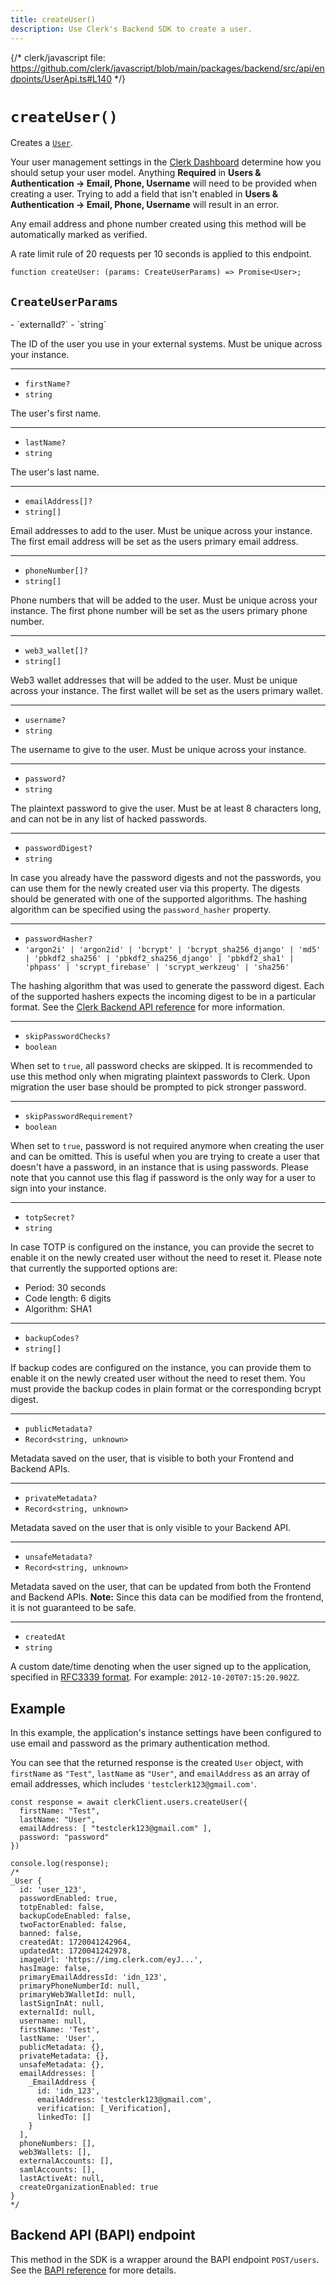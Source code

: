 ```yaml
---
title: createUser()
description: Use Clerk's Backend SDK to create a user.
---
```


{/* clerk/javascript file: https://github.com/clerk/javascript/blob/main/packages/backend/src/api/endpoints/UserApi.ts#L140 */}

# `createUser()`

Creates a [`User`](/docs/references/backend/types/backend-user).

Your user management settings in the [Clerk Dashboard](https://dashboard.clerk.com/last-active?path=user-authentication/email-phone-username) determine how you should setup your user model. Anything **Required** in **Users & Authentication -> Email, Phone, Username** will need to be provided when creating a user. Trying to add a field that isn't enabled in **Users & Authentication -> Email, Phone, Username** will result in an error.

Any email address and phone number created using this method will be automatically marked as verified.

A rate limit rule of 20 requests per 10 seconds is applied to this endpoint.

```tsx {{ prettier: false }}
function createUser: (params: CreateUserParams) => Promise<User>;
```

## `CreateUserParams`

<Properties>
  - `externalId?`
  - `string`

  The ID of the user you use in your external systems. Must be unique across your instance.

  ---

  - `firstName?`
  - `string`

  The user's first name.

  ---

  - `lastName?`
  - `string`

  The user's last name.

  ---

  - `emailAddress[]?`
  - `string[]`

  Email addresses to add to the user. Must be unique across your instance. The first email address will be set as the users primary email address.

  ---

  - `phoneNumber[]?`
  - `string[]`

  Phone numbers that will be added to the user. Must be unique across your instance. The first phone number will be set as the users primary phone number.

  ---

  - `web3_wallet[]?`
  - `string[]`

  Web3 wallet addresses that will be added to the user. Must be unique across your instance. The first wallet will be set as the users primary wallet.

  ---

  - `username?`
  - `string`

  The username to give to the user. Must be unique across your instance.

  ---

  - `password?`
  - `string`

  The plaintext password to give the user. Must be at least 8 characters long, and can not be in any list of hacked passwords.

  ---

  - `passwordDigest?`
  - `string`

  In case you already have the password digests and not the passwords, you can use them for the newly created user via this property. The digests should be generated with one of the supported algorithms. The hashing algorithm can be specified using the `password_hasher` property.

  ---

  - `passwordHasher?`
  - `'argon2i' | 'argon2id' | 'bcrypt' | 'bcrypt_sha256_django' | 'md5' | 'pbkdf2_sha256' | 'pbkdf2_sha256_django' | 'pbkdf2_sha1' | 'phpass' | 'scrypt_firebase' | 'scrypt_werkzeug' | 'sha256'`

  The hashing algorithm that was used to generate the password digest. Each of the supported hashers expects the incoming digest to be in a particular format. See the [Clerk Backend API reference](https://clerk.com/docs/reference/backend-api/tag/Users#operation/CreateUser) for more information.

  ---

  - `skipPasswordChecks?`
  - `boolean`

  When set to `true`, all password checks are skipped. It is recommended to use this method only when migrating plaintext passwords to Clerk. Upon migration the user base should be prompted to pick stronger password.

  ---

  - `skipPasswordRequirement?`
  - `boolean`

  When set to `true`, password is not required anymore when creating the user and can be omitted. This is useful when you are trying to create a user that doesn't have a password, in an instance that is using passwords. Please note that you cannot use this flag if password is the only way for a user to sign into your instance.

  ---

  - `totpSecret?`
  - `string`

  In case TOTP is configured on the instance, you can provide the secret to enable it on the newly created user without the need to reset it. Please note that currently the supported options are: <ul><li>Period: 30 seconds</li><li>Code length: 6 digits</li><li>Algorithm: SHA1</li></ul>

  ---

  - `backupCodes?`
  - `string[]`

  If backup codes are configured on the instance, you can provide them to enable it on the newly created user without the need to reset them. You must provide the backup codes in plain format or the corresponding bcrypt digest.

  ---

  - `publicMetadata?`
  - `Record<string, unknown>`

  Metadata saved on the user, that is visible to both your Frontend and Backend APIs.

  ---

  - `privateMetadata?`
  - `Record<string, unknown>`

  Metadata saved on the user that is only visible to your Backend API.

  ---

  - `unsafeMetadata?`
  - `Record<string, unknown>`

  Metadata saved on the user, that can be updated from both the Frontend and Backend APIs. **Note:** Since this data can be modified from the frontend, it is not guaranteed to be safe.

  ---

  - `createdAt`
  - `string`

  A custom date/time denoting when the user signed up to the application, specified in [RFC3339 format](https://datatracker.ietf.org/doc/html/rfc3339). For example: `2012-10-20T07:15:20.902Z`.
</Properties>

## Example

In this example, the application's instance settings have been configured to use email and password as the primary authentication method.

You can see that the returned response is the created `User` object, with `firstName` as `"Test"`, `lastName` as `"User"`, and `emailAddress` as an array of email addresses, which includes `'testclerk123@gmail.com'`.

```tsx {{ prettier: false, mark: [27, 28, [32, 39]] }}
const response = await clerkClient.users.createUser({
  firstName: "Test",
  lastName: "User",
  emailAddress: [ "testclerk123@gmail.com" ],
  password: "password"
})

console.log(response);
/*
_User {
  id: 'user_123',
  passwordEnabled: true,
  totpEnabled: false,
  backupCodeEnabled: false,
  twoFactorEnabled: false,
  banned: false,
  createdAt: 1720041242964,
  updatedAt: 1720041242978,
  imageUrl: 'https://img.clerk.com/eyJ...',
  hasImage: false,
  primaryEmailAddressId: 'idn_123',
  primaryPhoneNumberId: null,
  primaryWeb3WalletId: null,
  lastSignInAt: null,
  externalId: null,
  username: null,
  firstName: 'Test',
  lastName: 'User',
  publicMetadata: {},
  privateMetadata: {},
  unsafeMetadata: {},
  emailAddresses: [
    _EmailAddress {
      id: 'idn_123',
      emailAddress: 'testclerk123@gmail.com',
      verification: [_Verification],
      linkedTo: []
    }
  ],
  phoneNumbers: [],
  web3Wallets: [],
  externalAccounts: [],
  samlAccounts: [],
  lastActiveAt: null,
  createOrganizationEnabled: true
}
*/
```

## Backend API (BAPI) endpoint

This method in the SDK is a wrapper around the BAPI endpoint `POST/users`. See the [BAPI reference](https://clerk.com/docs/reference/backend-api/tag/Users#operation/CreateUser) for more details.
